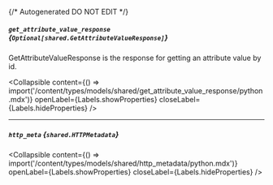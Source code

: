 {/* Autogenerated DO NOT EDIT  */}

##### `get_attribute_value_response` *{`Optional[shared.GetAttributeValueResponse]`}*
GetAttributeValueResponse is the response for getting an attribute value by id.

<Collapsible content={() => import('/content/types/models/shared/get_attribute_value_response/python.mdx')} openLabel={Labels.showProperties} closeLabel={Labels.hideProperties} />


---
##### `http_meta` *{`shared.HTTPMetadata`}*

<Collapsible content={() => import('/content/types/models/shared/http_metadata/python.mdx')} openLabel={Labels.showProperties} closeLabel={Labels.hideProperties} />



